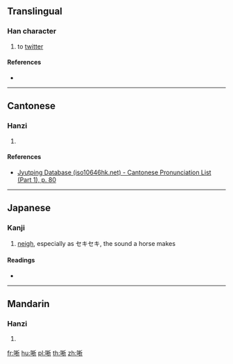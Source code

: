 {{character info/new}}
==Translingual==

===Han character===
{{Han char|rn=30|rad=口|as=08|sn=11|four=|canj=RDHL|ids=⿰口析}}

# to [[twitter]]

====References====
* {{Han ref|kx=0194.110|dkj=03782|dj=0414.170|hdz=10637.100|uh=553D|ud=21821}}

----

==Cantonese==

===Hanzi===
{{yue-hanzi|jyut=[[sik1]]|y=sik1}}

# {{defn|lang=yue|sort=口08}}

====References====
* [http://www.iso10646hk.net/jp/document/download.jsp Jyutping Database (iso10646hk.net) - Cantonese Pronunciation List (Part 1), p. 80]

----

==Japanese==

===Kanji===
{{ja-kanji|grade=|rs=口08}}

# [[neigh]], especially as セキセキ, the sound a horse makes

====Readings====
* {{ja-readings|on=[[せき]] (seki), [[しゃく]] (shaku)|kun=}}

----

==Mandarin==

===Hanzi===
{{cmn-hanzi|pin=[[xī]] ([[xi1]]), [[zhāo]] ([[zhao1]])|wg=hsi<sup>1</sup>, chao<sup>1</sup>}}

# {{defn|lang=cmn|sort=口08}}

[[fr:唽]]
[[hu:唽]]
[[pl:唽]]
[[th:唽]]
[[zh:唽]]